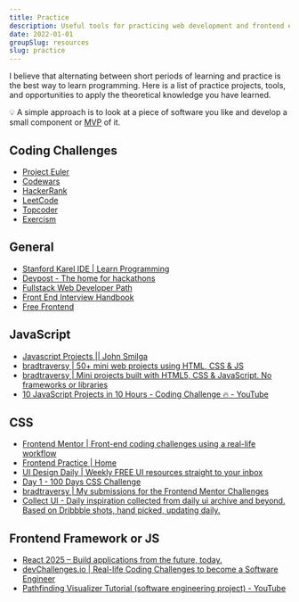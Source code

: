```yaml
---
title: Practice
description: Useful tools for practicing web development and frontend engineering.
date: 2022-01-01
groupSlug: resources
slug: practice
---
```


I believe that alternating between short periods of learning and practice is the best way to learn programming.
Here is a list of practice projects, tools, and opportunities to apply the theoretical knowledge you have learned.

💡 A simple approach is to look at a piece of software you like and develop a small component or [MVP](https://en.wikipedia.org/wiki/Minimum_viable_product) of it.

## Coding Challenges

-   [Project Euler](https://projecteuler.net/)
-   [Codewars](https://www.codewars.com/)
-   [HackerRank](https://www.hackerrank.com/)
-   [LeetCode](https://leetcode.com/)
-   [Topcoder](https://www.topcoder.com/)
-   [Exercism](https://exercism.org/users/)

## General

-   [Stanford Karel IDE | Learn Programming](https://stanford.edu/~cpiech/karel/ide.html)
-   [Devpost - The home for hackathons ](https://devpost.com/)
-   [Fullstack Web Developer Path](https://awesomeopensource.com/project/shovanch/fullstack-web-developer-path)
-   [Front End Interview Handbook](https://awesomeopensource.com/project/yangshun/front-end-interview-handbook)
-   [Free Frontend](https://freefrontend.com/)

## JavaScript

-   [Javascript Projects || John Smilga](https://www.vanillajavascriptprojects.com/)
-   [bradtraversy | 50+ mini web projects using HTML, CSS & JS](https://github.com/bradtraversy/50projects50days)
-   [bradtraversy | Mini projects built with HTML5, CSS & JavaScript. No frameworks or libraries](https://github.com/bradtraversy/vanillawebprojects)
-   [10 JavaScript Projects in 10 Hours - Coding Challenge 🔥 - YouTube](https://www.youtube.com/watch?v=dtKciwk_si4)

## CSS

-   [Frontend Mentor | Front-end coding challenges using a real-life workflow](https://www.frontendmentor.io/)
-   [Frontend Practice | Home](https://www.frontendpractice.com/)
-   [UI Design Daily | Weekly FREE UI resources straight to your inbox](https://www.uidesigndaily.com/)
-   [Day 1 - 100 Days CSS Challenge](https://100dayscss.com/days/1/)
-   [bradtraversy | My submissions for the Frontend Mentor Challenges](https://github.com/bradtraversy/frontend-mentor-challenges)
-   [Collect UI - Daily inspiration collected from daily ui archive and beyond. Based on Dribbble shots, hand picked, updating daily.](https://collectui.com/)

## Frontend Framework or JS

-   [React 2025 – Build applications from the future, today.](https://react2025.com/)
-   [devChallenges.io | Real-life Coding Challenges to become a Software Engineer](https://devchallenges.io/)
-   [Pathfinding Visualizer Tutorial (software engineering project) - YouTube](https://www.youtube.com/watch?v=msttfIHHkak)
